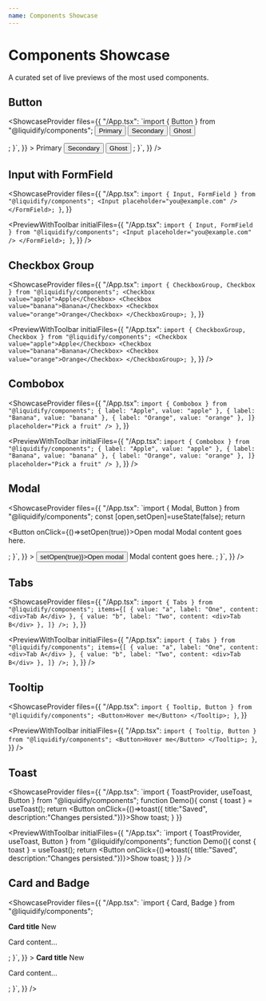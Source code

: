 ```yaml
---
name: Components Showcase
---
```



# Components Showcase

A curated set of live previews of the most used components.

## Button

<ShowcaseProvider
  files={{
    "/App.tsx": `import { Button } from "@liquidify/components";
  <Button variant="primary">Primary</Button>
  <Button variant="secondary">Secondary</Button>
  <Button variant="ghost">Ghost</Button>
</div>; }`,
  }}
>
  <PreviewWithToolbar
    initialFiles={{
      "/App.tsx": `import { Button } from "@liquidify/components";
  <Button variant="primary">Primary</Button>
  <Button variant="secondary">Secondary</Button>
  <Button variant="ghost">Ghost</Button>
</div>; }`,
    }}
  />
</ShowcaseProvider>

## Input with FormField

<ShowcaseProvider
  files={{
    "/App.tsx": `import { Input, FormField } from "@liquidify/components";
  <Input placeholder="you@example.com" />
</FormField>; }`,
  }}
>
  <PreviewWithToolbar
    initialFiles={{
      "/App.tsx": `import { Input, FormField } from "@liquidify/components";
  <Input placeholder="you@example.com" />
</FormField>; }`,
    }}
  />
</ShowcaseProvider>

## Checkbox Group

<ShowcaseProvider
  files={{
    "/App.tsx": `import { CheckboxGroup, Checkbox } from "@liquidify/components";
  <Checkbox value="apple">Apple</Checkbox>
  <Checkbox value="banana">Banana</Checkbox>
  <Checkbox value="orange">Orange</Checkbox>
</CheckboxGroup>; }`,
  }}
>
  <PreviewWithToolbar
    initialFiles={{
      "/App.tsx": `import { CheckboxGroup, Checkbox } from "@liquidify/components";
  <Checkbox value="apple">Apple</Checkbox>
  <Checkbox value="banana">Banana</Checkbox>
  <Checkbox value="orange">Orange</Checkbox>
</CheckboxGroup>; }`,
    }}
  />
</ShowcaseProvider>

## Combobox

<ShowcaseProvider
  files={{
    "/App.tsx": `import { Combobox } from "@liquidify/components";
  { label: "Apple", value: "apple" },
  { label: "Banana", value: "banana" },
  { label: "Orange", value: "orange" },
]} placeholder="Pick a fruit" /> }`,
  }}
>
  <PreviewWithToolbar
    initialFiles={{
      "/App.tsx": `import { Combobox } from "@liquidify/components";
  { label: "Apple", value: "apple" },
  { label: "Banana", value: "banana" },
  { label: "Orange", value: "orange" },
]} placeholder="Pick a fruit" /> }`,
    }}
  />
</ShowcaseProvider>

## Modal

<ShowcaseProvider
  files={{
    "/App.tsx": `import { Modal, Button } from "@liquidify/components";
  const [open,setOpen]=useState(false);
  return <div>
    <Button onClick={()=>setOpen(true)}>Open modal</Button>
    <Modal open={open} onOpenChange={setOpen} title="Hello">
      Modal content goes here.
    </Modal>
  </div>;
}`,
  }}
>
  <PreviewWithToolbar
    initialFiles={{
      "/App.tsx": `import { Modal, Button } from "@liquidify/components";
  const [open,setOpen]=useState(false);
  return <div>
    <Button onClick={()=>setOpen(true)}>Open modal</Button>
    <Modal open={open} onOpenChange={setOpen} title="Hello">
      Modal content goes here.
    </Modal>
  </div>;
}`,
    }}
  />
</ShowcaseProvider>

## Tabs

<ShowcaseProvider
  files={{
    "/App.tsx": `import { Tabs } from "@liquidify/components";
  items={[
    { value: "a", label: "One", content: <div>Tab A</div> },
    { value: "b", label: "Two", content: <div>Tab B</div> },
  ]}
/>; }`,
  }}
>
  <PreviewWithToolbar
    initialFiles={{
      "/App.tsx": `import { Tabs } from "@liquidify/components";
  items={[
    { value: "a", label: "One", content: <div>Tab A</div> },
    { value: "b", label: "Two", content: <div>Tab B</div> },
  ]}
/>; }`,
    }}
  />
</ShowcaseProvider>

## Tooltip

<ShowcaseProvider
  files={{
    "/App.tsx": `import { Tooltip, Button } from "@liquidify/components";
  <Button>Hover me</Button>
</Tooltip>; }`,
  }}
>
  <PreviewWithToolbar
    initialFiles={{
      "/App.tsx": `import { Tooltip, Button } from "@liquidify/components";
  <Button>Hover me</Button>
</Tooltip>; }`,
    }}
  />
</ShowcaseProvider>

## Toast

<ShowcaseProvider
  files={{
    "/App.tsx": `import { ToastProvider, useToast, Button } from "@liquidify/components";
function Demo(){
  const { toast } = useToast();
  return <Button onClick={()=>toast({ title:"Saved", description:"Changes persisted."})}>Show toast</Button>;
}
  }}
>
  <PreviewWithToolbar
    initialFiles={{
      "/App.tsx": `import { ToastProvider, useToast, Button } from "@liquidify/components";
function Demo(){
  const { toast } = useToast();
  return <Button onClick={()=>toast({ title:"Saved", description:"Changes persisted."})}>Show toast</Button>;
}
    }}
  />
</ShowcaseProvider>

## Card and Badge

<ShowcaseProvider
  files={{
    "/App.tsx": `import { Card, Badge } from "@liquidify/components";
  <div style={{display:'flex',justifyContent:'space-between',alignItems:'center'}}>
    <strong>Card title</strong>
    <Badge color="green">New</Badge>
  </div>
  <p>Card content…</p>
</Card>; }`,
  }}
>
  <PreviewWithToolbar
    initialFiles={{
      "/App.tsx": `import { Card, Badge } from "@liquidify/components";
  <div style={{display:'flex',justifyContent:'space-between',alignItems:'center'}}>
    <strong>Card title</strong>
    <Badge color="green">New</Badge>
  </div>
  <p>Card content…</p>
</Card>; }`,
    }}
  />
</ShowcaseProvider>
